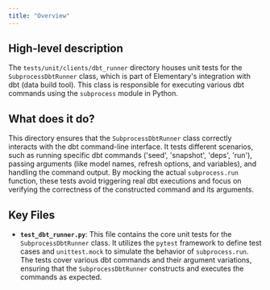 ```yaml
---
title: "Overview"
---
```


## High-level description
The `tests/unit/clients/dbt_runner` directory houses unit tests for the `SubprocessDbtRunner` class, which is part of Elementary's integration with dbt (data build tool). This class is responsible for executing various dbt commands using the `subprocess` module in Python.

## What does it do?
This directory ensures that the `SubprocessDbtRunner` class correctly interacts with the dbt command-line interface. It tests different scenarios, such as running specific dbt commands ('seed', 'snapshot', 'deps', 'run'), passing arguments (like model names, refresh options, and variables), and handling the command output. By mocking the actual `subprocess.run` function, these tests avoid triggering real dbt executions and focus on verifying the correctness of the constructed command and its arguments.

## Key Files
- **`test_dbt_runner.py`**: This file contains the core unit tests for the `SubprocessDbtRunner` class. It utilizes the `pytest` framework to define test cases and `unittest.mock` to simulate the behavior of `subprocess.run`. The tests cover various dbt commands and their argument variations, ensuring that the `SubprocessDbtRunner` constructs and executes the commands as expected. 

